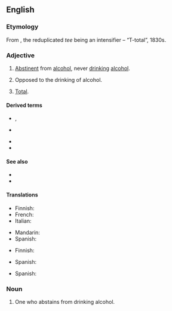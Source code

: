 ==English==

===Etymology===
From {{m|en|total}}, the reduplicated ''tee'' being an intensifier – “T-total”, 1830s.

===Adjective===
{{en-adj}}

# [[abstinent|Abstinent]] from [[alcohol]], never [[drink]]ing [[alcohol]].
#: {{syn|en|on the wagon|straightedge}}
#: {{ant|en|alcoholic|dipsomaniac|drunkard}}
# Opposed to the drinking of alcohol.
# {{lb|en|dated|emphatic}} [[total|Total]].

====Derived terms====
{{rel-top|terms derived from teetotal}}
* {{l|en|teetotaller}}, {{l|en|teetotaler}}
* {{l|en|teetotally}}
{{rel-mid}}
* {{l|en|teetotalling}}
* {{l|en|teetotalism}}
{{rel-bottom}}

====See also====
* {{l|en|abstain}}
* {{l|en|temperance}}

====Translations====
{{trans-top|abstinent from alcohol}}
* Finnish: {{t|fi|raivoraitis}}
* French: {{t+|fr|abstinent}}
* Italian: {{t+|it|astemio}}
{{trans-mid}}
* Mandarin: {{t|cmn|滴酒不沾的|sc=Hani}}
* Spanish: {{t+|es|abstemio|m}}
{{trans-bottom}}

{{trans-top|opposed to the drinking of alcohol}}
* Finnish: {{t|fi|raivoraitis}}
{{trans-mid}}
* Spanish: {{t+|es|abstemio|m}}
{{trans-bottom}}

{{trans-top|total}}
* Spanish: {{t+|es|total|m}}
{{trans-mid}}
{{trans-bottom}}

===Noun===
{{en-noun}}

# One who abstains from drinking alcohol.
#: {{syn|en|teetotaler|pioneer}}